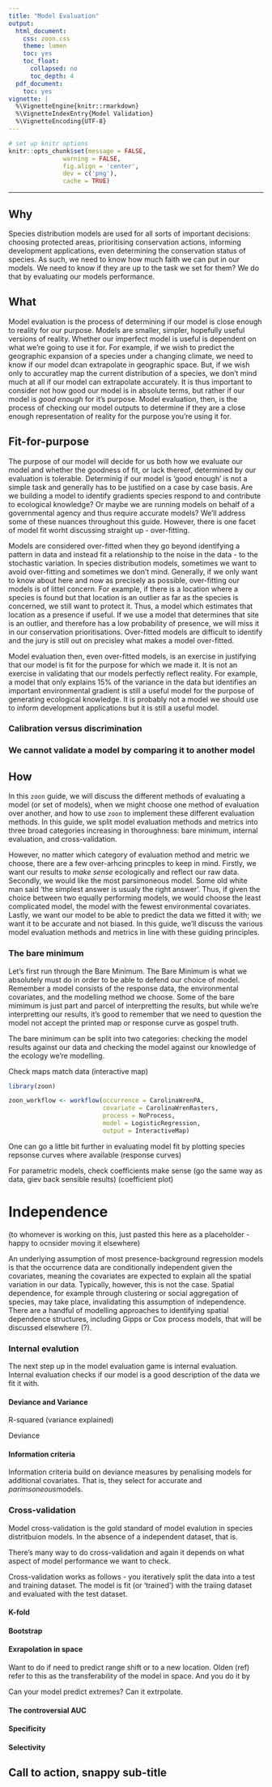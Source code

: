 ```yaml
---
title: "Model Evaluation"
output:
  html_document:
    css: zoon.css
    theme: lumen
    toc: yes
    toc_float:
      collapsed: no
      toc_depth: 4
  pdf_document:
    toc: yes
vignette: |
  %\VignetteEngine{knitr::rmarkdown}
  %\VignetteIndexEntry{Model Validation}
  %\VignetteEncoding{UTF-8}
---
```


```r
# set up knitr options
knitr::opts_chunk$set(message = FALSE,
               warning = FALSE,
               fig.align = 'center',
               dev = c('png'),
               cache = TRUE)
```

<hr>

## Why

Species distribution models are used for all sorts of important decisions: choosing protected areas, prioritising conservation actions, informing development applications, even determining the conservation status of species. As such, we need to know how much faith we can put in our models. We need to know if they are up to the task we set for them? We do that by evaluating our models performance.

## What
Model evaluation is the process of determining if our model is close enough to reality for our purpose. Models are smaller, simpler, hopefully useful versions of reality. Whether our imperfect model is useful is dependent on what we're going to use it for. For example, if we wish to predict the geographic expansion of a species under a changing climate, we need to know if our model dcan extrapolate in geographic space. But, if we wish only to accuratley map the current distribution of a species, we don't mind much at all if our model can extrapolate accurately. It is thus important to consider not how good our model is in absolute terms, but  rather if our model is *good enough* for it's purpose. Model evaluation, then, is the process of checking our model outputs to determine if they are a close enough representation of reality for the purpose you're using it for.

## Fit-for-purpose
The purpose of our model will decide for us both how we evaluate our model and whether the goodness of fit, or lack thereof, determined by our evaluation is tolerable. Determinig if our model is 'good enough' is not a simple task and generally has to be justified on a case by case basis. Are we building a model to identify gradients species respond to and contribute to ecological knowledge? Or maybe we are running models on behalf of a governmental agency and thus require accurate models? We'll address some of these nuances throughout this guide. However, there is one facet of model fit worht discussing straight up - over-fitting.

Models are considered over-fitted when they go beyond identifying a pattern in data and instead fit a relationship to the noise in the data - to the stochastic variation. In species distribution models, sometimes we want to avoid over-fitting and sometimes we don't mind. Generally, if we only want to know about here and now as precisely as possible, over-fitting our models is of littel concern. For example, if there is a location where a species is found but that location is an outlier as far as the species is concerned, we still want to protect it. Thus, a model which estimates that location as a presence if useful. If we use a model that determines that site is an outlier, and therefore has a low probability of presence, we will miss it in our conservation prioritisations. Over-fitted models are difficult to identify and the jury is still out on precisley what makes a model over-fitted. 

Model evaluation then, even over-fitted models, is an exercise in justifying that our model is fit for the purpose for which we made it. It is not an exercise in validating that our models perfectly reflect reality. For example, a model that only explains 15% of the variance in the data but identifies an important environmental gradient is still a useful model for the purpose of generating ecological knowledge. It is probably not a model we should use to inform development applications but it is still a useful model.

### Calibration versus discrimination

### We cannot validate a model by comparing it to another model

## How

In this `zoon` guide, we will discuss the different methods of evaluating a model (or set of models), when we might choose one method of evaluation over another, and how to use `zoon` to implement these different evaluation methods. In this guide, we split model evaluation methods and metrics into three broad categories increasing in thoroughness: bare minimum, internal evaluation, and cross-validation.

However, no matter which category of evaluation method and metric we choose, there are a few over-arhcing princples to keep in mind. Firstly, we want our results to *make sense* ecologically and reflect our raw data. Secondly, we would like the most parsimoneous model. Some old white man said 'the simplest answer is usualy the right answer'. Thus, if given the choice between two equally performing models, we would choose the least complicated model, the model with the fewest environmental covariates. Lastly, we want our model to be able to predict the data we fitted it with; we want it to be accurate and not biased. In this guide, we'll discuss the various model evaluation methods and metrics in line with these guiding principles.

### The bare minimum

Let's first run through the Bare Minimum. The Bare Minimum is what we absolutely must do in order to be able to defend our choice of model. Remember a model consists of the response data, the environmental covariates, and the modelling method we choose. Some of the bare mimimum is just part and parcel of interpretting the results, but while we're interpretting our results, it's good to remember that we need to question the model not accept the printed map or response curve as gospel truth.

The bare minimum can be split into two categories: checking the model results against our data and checking the model against our knowledge of the ecology we're modelling.

Check maps match data (interactive map)

```r
library(zoon)
```

```r
zoon_workflow <- workflow(occurrence = CarolinaWrenPA,
                          covariate = CarolinaWrenRasters,
                          process = NoProcess,
                          model = LogisticRegression,
                          output = InteractiveMap)
```


One can go a little bit further in evaluating model fit by plotting species repsonse curves where available (response curves)

For parametric models, check coefficients make sense (go the same way as data, giev back sensible results) (coefficient plot)



# Independence
(to whomever is working on this, just pasted this here as a placeholder - happy to ocnsider moving it elsewhere)

An underlying assumption of most presence-background regression models is that the occurrence data are conditionally independent given the covariates, meaning the covariates are expected to explain all the spatial variation in our data. Typically, however, this is not the case. Spatial dependence, for example through clustering or social aggregation of species, may take place, invalidating this assumption of independence. There are a handful of modelling approaches to identifying spatial dependence structures, including Gipps or Cox process models, that will be discussed elsewhere (?).



### Internal evalution

The next step up in the model evaluation game is internal evaluation. Internal evaluation checks if our model is a good description of the data we fit it with.

#### Deviance and Variance

R-squared (variance explained)

Deviance

#### Information criteria

Information criteria build on deviance measures by penalising models for additional covariates. That is, they select for accurate and *parimsoneous*models.

### Cross-validation

Model cross-validation is the gold standard of model evalution in species distritbuion models. In the absence of a independent dataset, that is.

There's many way to do cross-validation and again it depends on what aspect of model performance we want to check.

Cross-validation works as follows - you iteratively split the data into a test and training dataset. The model is fit (or 'trained') with the traiing dataset and evaluated with the test dataset.

#### K-fold

#### Bootstrap

#### Exrapolation in space

Want to do if need to predict range shift or to a new location. Olden (ref) refer to this as the transferability of the model in space. And you do it by 

Can your model predict extremes? Can it extrpolate.

#### The controversial AUC

#### Specificity

#### Selectivity

## Call to action, snappy sub-title





